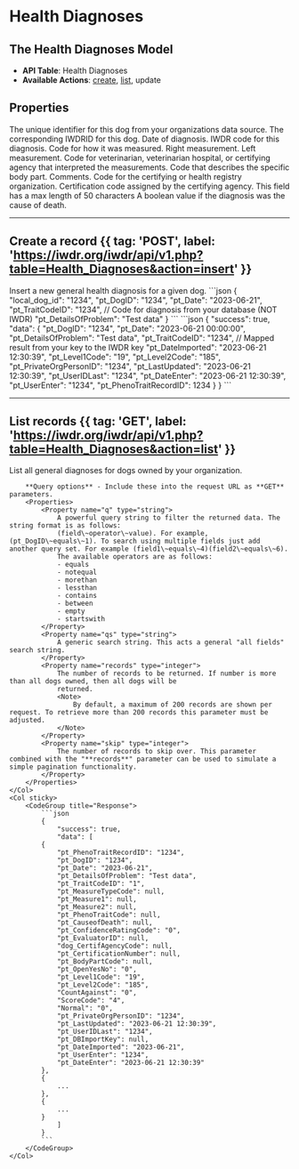 
# Health Diagnoses

<AuthChecker />

## The Health Diagnoses Model
- **API Table**: Health Diagnoses
- **Available Actions**: [create](#create-a-record), [list](#list-records), update

## Properties

<Properties>
    <Property name="local_dog_id" type="integer" required>
        The unique identifier for this dog from your organizations data source.
    </Property>
    <Property name="pt_DogID" type="integer" required>
        The corresponding IWDRID for this dog.
    </Property>
    <Property name="pt_Date" type="datetime" required>
        Date of diagnosis.
    </Property>
    <Property name="pt_TraitCodeID" type="integer" required>
        IWDR code for this diagnosis.
        <HealthDiagnosesTraitCodeIDDataTable />
    </Property>
    <Property name="pt_MeasureTypeCode" type="integer">
        Code for how it was measured.
        <MeasureTypeCodeDataTable />
    </Property>
    <Property name="pt_Measure1" type="string">
        Right measurement.
    </Property>
    <Property name="pt_Measure2" type="string">
        Left measurement.
    </Property>
    <Property name="pt_EvaluatorID" type="integer">
        Code for veterinarian, veterinarian hospital, or certifying agency that interpreted the measurements.
        <EvaluatorIDDataTable />
    </Property>
    <Property name="pt_BodyPartCode" type="integer">
        Code that describes the specific body part.
        <BodyPartCodeDataTable />
    </Property>
    <Property name="pt_DetailsOfProblem" type="string">
        Comments.
    </Property>
    <Property name="dog_CertifAgencyCode" type="integer">
        Code for the certifying or health registry organization.
        <CertifAgencyCodeDataTable />
    </Property>
    <Property name="pt_CertificationNumber" type="string">
        Certification code assigned by the certifying agency.
        <Note>
            This field has a max length of 50 characters
        </Note>
    </Property>
    <Property name="pt_CauseofDeath" type="boolean">
        A boolean value if the diagnosis was the cause of death.
    </Property>
</Properties>

---

## Create a record {{ tag: 'POST', label: 'https://iwdr.org/iwdr/api/v1.php?table=Health_Diagnoses&action=insert' }}

<Row>
    <Col>
        Insert a new general health diagnosis for a given dog.
    </Col>
    <Col sticky>
        <CodeGroup title="Request Body">
            ```json
            {
                "local_dog_id": "1234",
                "pt_DogID": "1234",
                "pt_Date": "2023-06-21",
                "pt_TraitCodeID": "1234", // Code for diagnosis from your database (NOT IWDR)
                "pt_DetailsOfProblem": "Test data"
            }
            ```
        </CodeGroup>
        <CodeGroup title="Response">
            ```json
            {
                "success": true,
                "data": {
                "pt_DogID": "1234",
                "pt_Date": "2023-06-21 00:00:00",
                "pt_DetailsOfProblem": "Test data",
                "pt_TraitCodeID": "1234", // Mapped result from your key to the IWDR key
                "pt_DateImported": "2023-06-21 12:30:39",
                "pt_Level1Code": "19",
                "pt_Level2Code": "185",
                "pt_PrivateOrgPersonID": "1234",
                "pt_LastUpdated": "2023-06-21 12:30:39",
                "pt_UserIDLast": "1234",
                "pt_DateEnter": "2023-06-21 12:30:39",
                "pt_UserEnter": "1234",
                "pt_PhenoTraitRecordID": 1234
            }
            }
            ```
        </CodeGroup>
    </Col>
</Row>

---

## List records {{ tag: 'GET', label: 'https://iwdr.org/iwdr/api/v1.php?table=Health_Diagnoses&action=list' }}

<Row>
    <Col>
        List all general diagnoses for dogs owned by your organization.

        **Query options** - Include these into the request URL as **GET** parameters.
        <Properties>
            <Property name="q" type="string">
                A powerful query string to filter the returned data. The string format is as follows:
                (field\~operator\~value). For example, (pt_DogID\~equals\~1). To search using multiple fields just add another query set. For example (field1\~equals\~4)(field2\~equals\~6).
                The available operators are as follows:
                - equals
                - notequal
                - morethan
                - lessthan
                - contains
                - between
                - empty
                - startswith
            </Property>
            <Property name="qs" type="string">
                A generic search string. This acts a general "all fields" search string.
            </Property>
            <Property name="records" type="integer">
                The number of records to be returned. If number is more than all dogs owned, then all dogs will be
                returned.
                <Note>
                    By default, a maximum of 200 records are shown per request. To retrieve more than 200 records this parameter must be adjusted.
                </Note>
            </Property>
            <Property name="skip" type="integer">
                The number of records to skip over. This parameter combined with the "**records**" parameter can be used to simulate a simple pagination functionality.
            </Property>
        </Properties>
    </Col>
    <Col sticky>
        <CodeGroup title="Response">
            ```json
            {
                "success": true,
                "data": [
            {
                "pt_PhenoTraitRecordID": "1234",
                "pt_DogID": "1234",
                "pt_Date": "2023-06-21",
                "pt_DetailsOfProblem": "Test data",
                "pt_TraitCodeID": "1",
                "pt_MeasureTypeCode": null,
                "pt_Measure1": null,
                "pt_Measure2": null,
                "pt_PhenoTraitCode": null,
                "pt_CauseofDeath": null,
                "pt_ConfidenceRatingCode": "0",
                "pt_EvaluatorID": null,
                "dog_CertifAgencyCode": null,
                "pt_CertificationNumber": null,
                "pt_BodyPartCode": null,
                "pt_OpenYesNo": "0",
                "pt_Level1Code": "19",
                "pt_Level2Code": "185",
                "CountAgainst": "0",
                "ScoreCode": "4",
                "Normal": "0",
                "pt_PrivateOrgPersonID": "1234",
                "pt_LastUpdated": "2023-06-21 12:30:39",
                "pt_UserIDLast": "1234",
                "pt_DBImportKey": null,
                "pt_DateImported": "2023-06-21",
                "pt_UserEnter": "1234",
                "pt_DateEnter": "2023-06-21 12:30:39"
            },
            {
                ...
            },
            {
                ...
            }
                ]
            }
            ```
        </CodeGroup>
    </Col>
</Row>